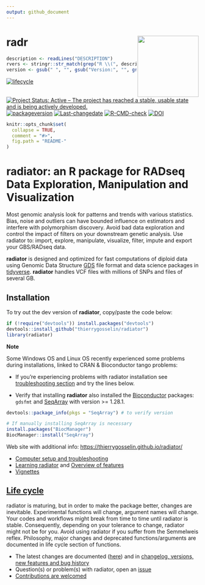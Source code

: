 ```yaml
---
output: github_document
---
```



# radr <a href='http://thierrygosselin.github.io/radr/'><img src='man/figures/logo.png' align="right" height="160" /></a>


```r
description <- readLines("DESCRIPTION")
rvers <- stringr::str_match(grep("R \\(", description, value = TRUE), "[0-9]{1,4}\\.[0-9]{1,4}\\.[0-9]{1,4}")[1,1]
version <- gsub(" ", "", gsub("Version:", "", grep("Version:", description, value = TRUE)))
```

<!-- badges: start -->
[![lifecycle](https://img.shields.io/badge/lifecycle-maturing-blue.svg)](https://tidyverse.org/lifecycle/#maturing)
[![Project Status: Active – The project has reached a stable, usable state and is being actively developed.](http://www.repostatus.org/badges/latest/active.svg)](http://www.repostatus.org/#active)
[![packageversion](https://img.shields.io/badge/Package%20version-`r version`-orange.svg)](commits/master)
[![Last-changedate](https://img.shields.io/badge/last%20change-`r gsub('-', '--', Sys.Date())`-brightgreen.svg)](/commits/master)
[![R-CMD-check](https://github.com/thierrygosselin/radiator/workflows/R-CMD-check/badge.svg)](https://github.com/thierrygosselin/radiator/actions)
[![DOI](https://zenodo.org/badge/DOI/10.5281/zenodo.3687060.svg)](https://doi.org/10.5281/zenodo.3687060)
<!-- badges: end -->

```r
knitr::opts_chunk$set(
  collapse = TRUE,
  comment = "#>",
  fig.path = "README-"
)
```
# radiator: an R package for RADseq Data Exploration, Manipulation and Visualization

Most genomic analysis look for patterns and trends with various statistics. 
Bias, noise and outliers can have bounded influence on estimators and interfere
with polymorphism discovery. Avoid bad data exploration and control the impact
of filters on your downstream genetic analysis. Use radiator to: import, explore,
manipulate, visualize, filter, impute and export your GBS/RADseq data.

**radiator** is designed and optimized for fast computations of diploid data 
using Genomic Data Structure [GDS](https://github.com/zhengxwen/gdsfmt) file 
format and data science packages in 
[tidyverse](https://www.tidyverse.org). **radiator** handles VCF files with millions of
SNPs and files of several GB.

## Installation
To try out the dev version of **radiator**, copy/paste the code below:

```r
if (!require("devtools")) install.packages("devtools")
devtools::install_github("thierrygosselin/radiator")
library(radiator)
```

**Note** 

Some Windows OS and Linux OS recently experienced some problems during installations,
linked to CRAN & Bioconductor tango problems:

- If you're experiencing problems with radiator installation see 
[troubleshooting section](https://thierrygosselin.github.io/radiator/articles/rad_genomics_computer_setup.html)
and try the lines below.

- Verify that installing **radiator** also installed the 
[Bioconductor](https://www.bioconductor.org/packages/release/bioc/html/SeqArray.html) 
packages: `gdsfmt` and 
[SeqArray](https://github.com/zhengxwen/SeqArray) with version >= 1.28.1.

```r
devtools::package_info(pkgs = "SeqArray") # to verify version

# If manually installing SeqArray is necessary
install.packages("BiocManager")
BiocManager::install("SeqArray")
```


Web site with additional info: [https://thierrygosselin.github.io/radiator/](https://thierrygosselin.github.io/radiator/)

* [Computer setup and troubleshooting](https://thierrygosselin.github.io/radiator/articles/rad_genomics_computer_setup.html)
* [Learning radiator](https://thierrygosselin.github.io/radiator/articles/get_started.html) and [Overview of features](https://thierrygosselin.github.io/radiator/articles/get_started.html#overview)
* [Vignettes](https://thierrygosselin.github.io/radiator/articles/index.html)

## [Life cycle](https://thierrygosselin.github.io/radiator/articles/life_cycle.html)

radiator is maturing, but in order to make the package better, changes are 
inevitable. Experimental functions will change, argument names will change.
Your codes and workflows might break from time to time until radiator is stable. 
Consequently, depending on your tolerance to change, radiator might not be for you.
Avoid using radiator if you suffer from the Semmelweis reflex. 
Philosophy, major changes and deprecated functions/arguments are documented in
life cycle section of functions. 

* The latest changes are documented ([here](https://thierrygosselin.github.io/radiator/articles/life_cycle.html)) and
in [changelog, versions, new features and bug history](https://thierrygosselin.github.io/radiator/news/index.html)
* Question(s) or problem(s) with radiator, open an [issue](https://github.com/thierrygosselin/radiator/issues/new/choose)
* [Contributions are welcomed](https://github.com/thierrygosselin/radiator/issues/new/choose)
